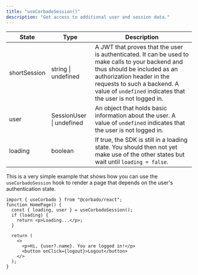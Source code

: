 ```yaml
---
title: "useCorbadoSession()"
description: "Get access to additional user and session data."
---
```


| State        | Type                     | Description                                                                                                                                                                                                                                               |
| ------------ | ------------------------ | --------------------------------------------------------------------------------------------------------------------------------------------------------------------------------------------------------------------------------------------------------- |
| shortSession | string \| undefined      | A JWT that proves that the user is authenticated. It can be used to make calls to your backend and thus should be included as an authorization header in the requests to such a backend. A value of `undefined` indicates that the user is not logged in. |
| user         | SessionUser \| undefined | An object that holds basic information about the user. A value of `undefined` indicates that the user is not logged in.                                                                                                                                   |
| loading      | boolean                  | If true, the SDK is still in a loading state. You should then not yet make use of the other states but wait until `loading = false`.                                                                                                                      |

This is a very simple example that shows how you can use the `useCorbadoSession` hook to render a page that depends on the user's authentication state.

```tsx HomePage.tsx
import { useCorbado } from "@corbado/react";
function HomePage() {
  const { loading, user } = useCorbadoSession();
  if (loading) {
    return <p>Loading...</p>;
  }

  return (
    <>
      <p>Hi, {user?.name}. You are logged in!</p>
      <button onClick={logout}>Logout</button>
    </>
  );
}
```
